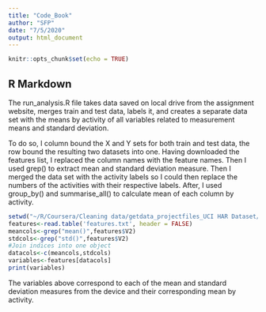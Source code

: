 ```yaml
---
title: "Code_Book"
author: "SFP"
date: "7/5/2020"
output: html_document
---
```


```r
knitr::opts_chunk$set(echo = TRUE)
```

## R Markdown

The run_analysis.R file takes data saved on local drive from the assignment website, merges train and test data, labels it, and creates a separate data set with the means by activity of all variables related to measurement means and standard deviation.

To do so, I column bound the X and Y sets for both train and test data, the row bound the resulting two datasets into one. Having downloaded the features list, I replaced the column names with the feature names. Then I used grep() to extract mean and standard deviation measure. Then I merged the data set with the activity labels so I could then replace the numbers of the activities with their respective labels. After, I used group_by() and summarise_all() to calculate mean of each column by activity.  
```r
setwd("~/R/Coursera/Cleaning data/getdata_projectfiles_UCI HAR Dataset/UCI HAR Dataset")
features<-read.table('features.txt', header = FALSE)
meancols<-grep("mean()",features$V2)
stdcols<-grep("std()",features$V2)
#Join indices into one object
datacols<-c(meancols,stdcols)
variables<-features[datacols]
print(variables)
```
The variables above correspond to each of the mean and standard deviation measures from the device and their corresponding mean by activity. 